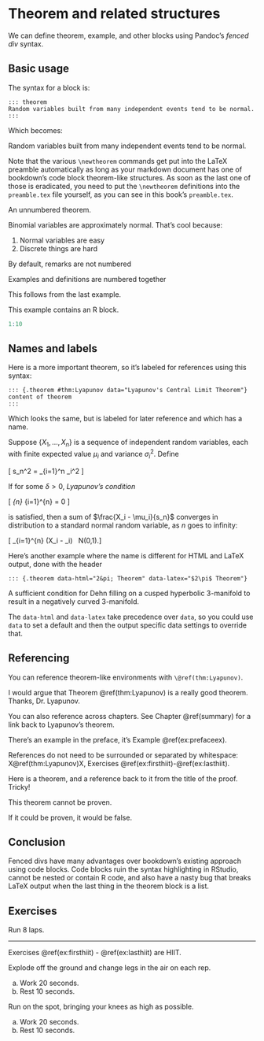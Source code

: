 # Theorem and related structures {#theorems}

We can define theorem, example, and other blocks using Pandoc's *fenced div* syntax.

## Basic usage

The syntax for a block is:

~~~
::: theorem
Random variables built from many independent events tend to be normal.
:::
~~~

Which becomes:

::: theorem
Random variables built from many independent events tend to be normal.
:::

Note that the various `\newtheorem` commands get put into the LaTeX preamble automatically
as long as your markdown document has one of bookdown's code block theorem-like structures.
As soon as the last one of those is eradicated, you need to put the `\newtheorem` definitions
into the `preamble.tex` file yourself, as you can see in this book's `preamble.tex`.

::: theorem*
An unnumbered theorem.
:::

::: theorem
Binomial variables are approximately normal.  That's cool because:

1. Normal variables are easy
2. Discrete things are hard
:::

::: remark
By default, remarks are not numbered
:::

::: example
Examples and definitions are numbered together
:::

::: definition
This follows from the last example.
:::

::: example
This example contains an R block.
```r
1:10
```
:::

## Names and labels

Here is a more important theorem, so it's labeled for references using this syntax:

~~~
::: {.theorem #thm:Lyapunov data="Lyapunov's Central Limit Theorem"}
content of theorem
:::
~~~

Which looks the same, but is labeled for later reference and which has a name.

::: {.theorem #thm:Lyapunov data="Lyapunov's Central Limit Theorem"}
Suppose $\{X_1, \ldots, X_n\}$ is a sequence of independent random variables, each with finite expected value $\mu_i$ and variance $\sigma_i^2$.
Define

\[ s_n^2 = \sum_{i=1}^n \sigma_i^2 \]

If for some $\delta > 0$, _Lyapunov’s condition_\index{Lyapunov's condition}

\[ \lim_{n\to\infty} \frac{1}{s_{n}^{2+\delta}} \sum_{i=1}^{n} \operatorname{E}\left[|X_{i} - \mu_{i}|^{2+\delta}\right] = 0 \]

is satisfied, then a sum of $\frac{X_i - \mu_i}{s_n}$ converges in distribution to a standard normal random variable, as $n$ goes to infinity:

\[ \frac{1}{s_n} \sum_{i=1}^{n} \left(X_i - \mu_i\right) \ \xrightarrow{d}\ N(0,1).\]
:::

Here's another example where the name is different for HTML and LaTeX output, done with the header

~~~
::: {.theorem data-html="2&pi; Theorem" data-latex="$2\pi$ Theorem"}
~~~

::: {.theorem data-html="2&pi; Theorem" data-latex="$2\pi$ Theorem"}
A sufficient condition for Dehn filling on a cusped hyperbolic 3-manifold to result in a negatively curved 3-manifold.
:::

The `data-html` and `data-latex` take precedence over `data`, so you could use `data` to set a
default and then the output specific data settings to override that.

## Referencing

You can reference theorem-like environments with ```\@ref(thm:Lyapunov)```. 

I would argue that Theorem \@ref(thm:Lyapunov) is a really good theorem.  Thanks, Dr. Lyapunov.

You can also reference across chapters. See Chapter \@ref(summary) for a link back to Lyapunov's theorem.

There's an example in the preface, it's Example \@ref(ex:prefaceex).

References do not need to be surrounded or separated by whitespace: X\@ref(thm:Lyapunov)X, Exercises \@ref(ex:firsthiit)-\@ref(ex:lasthiit).

Here is a theorem, and a reference back to it from the title of the proof.  Tricky!

::: {.theorem #thm:meta}
This theorem cannot be proven.
:::

::: {.proof data="of Theorem \@ref(thm:meta)"}
If it could be proven, it would be false.
:::

## Conclusion

Fenced divs have many advantages over bookdown's existing approach using code blocks.  Code blocks ruin the syntax highlighting in RStudio, cannot be nested or contain R code, and also have a nasty bug that breaks LaTeX output when the last thing in the theorem block is a list.

## Exercises {-}

::: exercise
Run 8 laps.
:::

---------
Exercises \@ref(ex:firsthiit) - \@ref(ex:lasthiit) are HIIT.

::: {.exercise #ex:firsthiit}
Explode off the ground and change legs in the air on each rep.

a. Work 20 seconds.
b. Rest 10 seconds.
:::

::: exercise
Run on the spot, bringing your knees as high as possible.
:::

::: {.exercise #ex:lasthiit}
a. Work 20 seconds.
b. Rest 10 seconds.
:::
